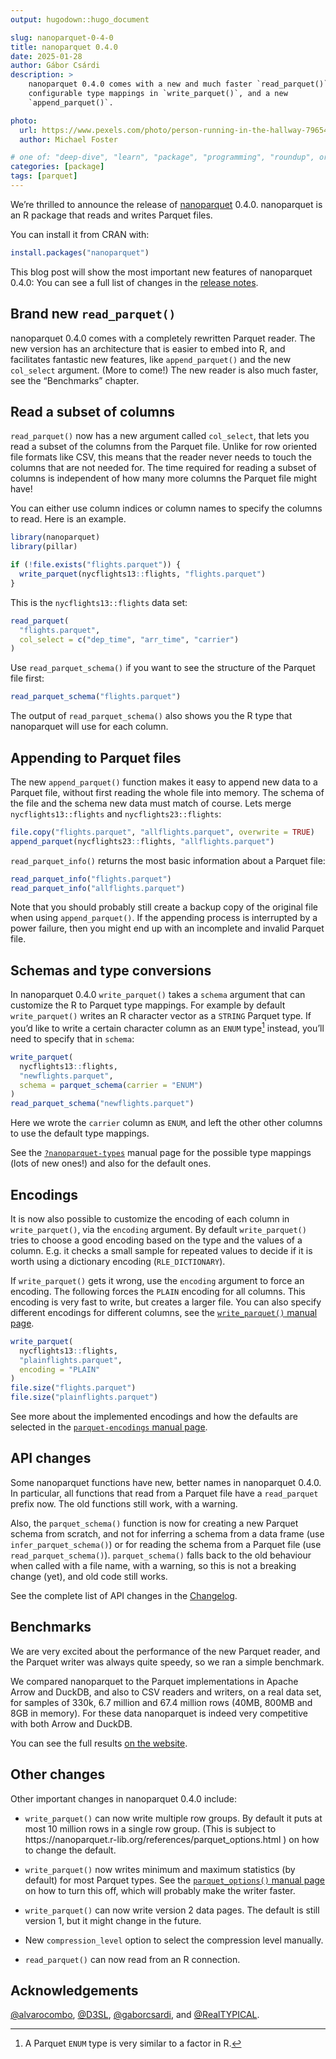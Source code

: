 ```yaml
---
output: hugodown::hugo_document

slug: nanoparquet-0-4-0
title: nanoparquet 0.4.0
date: 2025-01-28
author: Gábor Csárdi
description: >
    nanoparquet 0.4.0 comes with a new and much faster `read_parquet()`,
    configurable type mappings in `write_parquet()`, and a new
    `append_parquet()`.

photo:
  url: https://www.pexels.com/photo/person-running-in-the-hallway-796545/
  author: Michael Foster

# one of: "deep-dive", "learn", "package", "programming", "roundup", or "other"
categories: [package]
tags: [parquet]
---
```


<!--
TODO:
* [x] Look over / edit the post's title in the yaml
* [x] Edit (or delete) the description; note this appears in the Twitter card
* [x] Pick category and tags (see existing with `hugodown::tidy_show_meta()`)
* [x] Find photo & update yaml metadata
* [x] Create `thumbnail-sq.jpg`; height and width should be equal
* [x] Create `thumbnail-wd.jpg`; width should be >5x height
* [x] `hugodown::use_tidy_thumbnails()`
* [x] Add intro sentence, e.g. the standard tagline for the package
* [x] `usethis::use_tidy_thanks()`
-->

We're thrilled to announce the release of [nanoparquet](
  https://nanoparquet.r-lib.org/) 0.4.0. nanoparquet is an R package that
reads and writes Parquet files.

You can install it from CRAN with:

```r
install.packages("nanoparquet")
```

This blog post will show the most important new features of nanoparquet
0.4.0: You can see a full list of changes in the [release notes](
  https://nanoparquet.r-lib.org/news/index.html#nanoparquet-040).

## Brand new `read_parquet()`

nanoparquet 0.4.0 comes with a completely rewritten Parquet reader.
The new version has an architecture that is easier to embed into R, and
facilitates fantastic new features, like `append_parquet()` and the new
`col_select` argument. (More to come!) The new reader is also much faster,
see the "Benchmarks" chapter.

## Read a subset of columns

`read_parquet()` now has a new argument called `col_select`, that lets you
read a subset of the columns from the Parquet file. Unlike for row oriented
file formats like CSV, this means that the reader never needs to touch the
columns that are not needed for. The time required for reading a subset of
columns is independent of how many more columns the Parquet file might
have!

You can either use column indices or column names to specify the columns
to read. Here is an example.

```r
library(nanoparquet)
library(pillar)
```

```r
if (!file.exists("flights.parquet")) {
  write_parquet(nycflights13::flights, "flights.parquet")
}
```

This is the `nycflights13::flights` data set:

```r
read_parquet(
  "flights.parquet",
  col_select = c("dep_time", "arr_time", "carrier")
)
```

Use `read_parquet_schema()` if you want to see the structure of the Parquet
file first:

```r
read_parquet_schema("flights.parquet")
```

The output of `read_parquet_schema()` also shows you the R type that
nanoparquet will use for each column.

## Appending to Parquet files

The new `append_parquet()` function makes it easy to append new data to
a Parquet file, without first reading the whole file into memory.
The schema of the file and the schema new data must match of course. Lets
merge `nycflights13::flights` and `nycflights23::flights`:

```r
file.copy("flights.parquet", "allflights.parquet", overwrite = TRUE)
append_parquet(nycflights23::flights, "allflights.parquet")
```

`read_parquet_info()` returns the most basic information about a Parquet
file:

```r
read_parquet_info("flights.parquet")
read_parquet_info("allflights.parquet")
```

Note that you should probably still create a backup copy of the original
file when using `append_parquet()`. If the appending process is interrupted
by a power failure, then you might end up with an incomplete and invalid
Parquet file.

## Schemas and type conversions

In nanoparquet 0.4.0 `write_parquet()` takes a `schema` argument that
can customize the R to Parquet type mappings. For example by default
`write_parquet()` writes an R character vector as a `STRING` Parquet type.
If you'd like to write a certain character column as an `ENUM`
type^[A Parquet `ENUM` type is very similar to a factor in R.]
instead, you'll need to specify that in `schema`:

```r
write_parquet(
  nycflights13::flights,
  "newflights.parquet",
  schema = parquet_schema(carrier = "ENUM")
)
read_parquet_schema("newflights.parquet")
```

Here we wrote the `carrier` column as `ENUM`, and left the other other
columns to use the default type mappings.

See the [`?nanoparquet-types`](
  https://nanoparquet.r-lib.org/reference/nanoparquet-types.html#r-s-data-types
) manual page for the possible type mappings (lots of new ones!) and also
for the default ones.

## Encodings

It is now also possible to customize the encoding of each column in
`write_parquet()`, via the `encoding` argument. By default
`write_parquet()` tries to choose a good encoding based on the type and the
values of a column. E.g. it checks a small sample for repeated values to
decide if it is worth using a dictionary encoding (`RLE_DICTIONARY`).

If `write_parquet()` gets it wrong, use the `encoding` argument to force an
encoding. The following forces the `PLAIN` encoding for all columns. This
encoding is very fast to write, but creates a larger file. You can also
specify different encodings for different columns, see the
[`write_parquet()` manual page](
  https://nanoparquet.r-lib.org/reference/write_parquet.html).

```r
write_parquet(
  nycflights13::flights,
  "plainflights.parquet",
  encoding = "PLAIN"
)
file.size("flights.parquet")
file.size("plainflights.parquet")
```

See more about the implemented encodings and how the defaults are
selected in the [`parquet-encodings` manual page](
  https://nanoparquet.r-lib.org/reference/parquet-encodings.html).

## API changes

Some nanoparquet functions have new, better names in nanoparquet 0.4.0.
In particular, all functions that read from a Parquet file have a
`read_parquet` prefix now. The old functions still work, with a warning.

Also, the `parquet_schema()` function is now for creating a new Parquet
schema from scratch, and not for inferring a schema from a data frame
(use `infer_parquet_schema()`) or for reading the schema from a Parquet
file (use `read_parquet_schema()`). `parquet_schema()` falls back to the
old behaviour when called with a file name, with a warning, so this is not
a breaking change (yet), and old code still works.

See the complete list of API changes in the [Changelog](
  https://nanoparquet.r-lib.org/news/index.html).

## Benchmarks

We are very excited about the performance of the new Parquet reader, and
the Parquet writer was always quite speedy, so we ran a simple benchmark.

We compared nanoparquet to the Parquet implementations in Apache Arrow and
DuckDB, and also to CSV readers and writers, on a real data set, for
samples of 330k, 6.7 million and 67.4 million rows (40MB, 800MB and 8GB in
memory). For these data nanoparquet is indeed very competitive with both
Arrow and DuckDB.

You can see the full results [on the website](
  https://nanoparquet.r-lib.org/articles/benchmarks.html).

## Other changes

Other important changes in nanoparquet 0.4.0 include:

* `write_parquet()` can now write multiple row groups. By default it puts
  at most 10 million rows in a single row group. (This is subject to
    https://nanoparquet.r-lib.org/references/parquet_options.html
  ) on how to change the default.

* `write_parquet()` now writes minimum and maximum statistics (by default)
  for most Parquet types. See the [`parquet_options()` manual page](
    https://nanoparquet.r-lib.org/reference/parquet_options.html
  ) on how to turn this off, which will probably make the writer faster.

* `write_parquet()` can now write version 2 data pages. The default is
  still version 1, but it might change in the future.

* New `compression_level` option to select the compression level manually.

* `read_parquet()` can now read from an R connection.

## Acknowledgements

[&#x0040;alvarocombo](https://github.com/alvarocombo), [&#x0040;D3SL](https://github.com/D3SL), [&#x0040;gaborcsardi](https://github.com/gaborcsardi), and [&#x0040;RealTYPICAL](https://github.com/RealTYPICAL).
